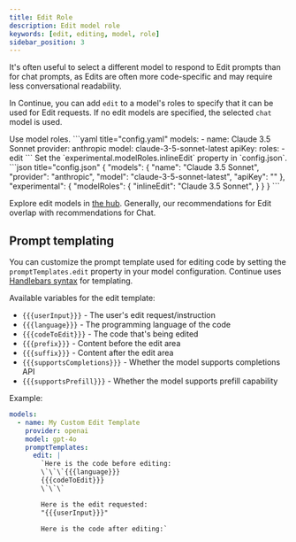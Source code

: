 ```yaml
---
title: Edit Role
description: Edit model role
keywords: [edit, editing, model, role]
sidebar_position: 3
---
```



It's often useful to select a different model to respond to Edit prompts than for chat prompts, as Edits are often more code-specific and may require less conversational readability.

In Continue, you can add `edit` to a model's roles to specify that it can be used for Edit requests. If no edit models are specified, the selected `chat` model is used.

<Tabs groupId="config-example">
  <TabItem value="yaml" label="YAML">
  Use model roles.
  ```yaml title="config.yaml"
  models:
    - name: Claude 3.5 Sonnet
      provider: anthropic
      model: claude-3-5-sonnet-latest
      apiKey: <YOUR_ANTHROPIC_API_KEY>
      roles:
        - edit
  ```
  </TabItem>
  <TabItem value="json" label="JSON">
  Set the `experimental.modelRoles.inlineEdit` property in `config.json`.
  ```json title="config.json"
  {
      "models": {
          "name": "Claude 3.5 Sonnet",
      "provider": "anthropic",
      "model": "claude-3-5-sonnet-latest",
      "apiKey": "<YOUR_ANTHROPIC_API_KEY>"
    },
    "experimental": {
        "modelRoles": {
            "inlineEdit": "Claude 3.5 Sonnet",
      }
    }
  }
  ```
  </TabItem>
</Tabs>

Explore edit models in [the hub](https://hub.continue.dev/explore/models?roles=edit). Generally, our recommendations for Edit overlap with recommendations for Chat.

## Prompt templating

You can customize the prompt template used for editing code by setting the `promptTemplates.edit` property in your model configuration. Continue uses [Handlebars syntax](https://handlebarsjs.com/guide/) for templating.

Available variables for the edit template:

- `{{{userInput}}}` - The user's edit request/instruction
- `{{{language}}}` - The programming language of the code
- `{{{codeToEdit}}}` - The code that's being edited
- `{{{prefix}}}` - Content before the edit area
- `{{{suffix}}}` - Content after the edit area
- `{{{supportsCompletions}}}` - Whether the model supports completions API
- `{{{supportsPrefill}}}` - Whether the model supports prefill capability

Example:

```yaml
models:
  - name: My Custom Edit Template
    provider: openai
    model: gpt-4o
    promptTemplates:
      edit: |
        `Here is the code before editing:
        \`\`\`{{{language}}}
        {{{codeToEdit}}}
        \`\`\`

        Here is the edit requested:
        "{{{userInput}}}"

        Here is the code after editing:`
```
